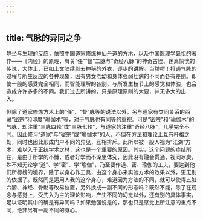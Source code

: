 ```yaml
---
---
---
```

title: 气脉的异同之争
---




静坐与生理的反应，依照中国道家修炼神仙丹道的方术，以及中国医理学鼻祖的著作——《内经》的原理，有关“任”“督”二脉与“奇经八脉”的神奇古怪、迷离惝恍的传说，大体上，已如上文陆续剥去神秘的外衣，逐步的讲解。当然啰！打通气脉的过程与所生反应的各种现象，因有男女老幼和身体强弱壮病的不同而各有差别。即使一般的感受完全相同，而智能理解的各别，与所发生枝节上的感觉和体验，也会造成许许多多的不同。我们过去所讲的，只是原理原则的大要，并无多大的出 入。

但除了道家修炼方术上的“任”、“督”脉等的说法以外，另与道家有类同关系的西藏“密宗”和印度“瑜伽术”等，对于气脉也有同等的重视。可是“密宗”和“瑜伽术”的气脉，却注重“三脉四轮”或“三脉七轮”，与道家的注重“奇经八脉”，几乎完全不同。因此修习“道家”与“密宗”或“瑜伽术”的人，不但在方法和理论上互有扞格之处，同时也因此形成门户不同的异见，互相排斥。此所以被一般人视为“江湖”方术，难以入于正统学术之林，这也是一个重要的原因。其实，这个问题的症结所在，是由于所学的不博，或者好学而不深思体究，因此没有融会贯通，视同冰炭。殊不知无论学“道”、学“密”、学“瑜伽”，乃至要作道、密、瑜伽的工夫，要达到他们所标榜的境界，除了以身心作工具，由这个身心来实验方术的效果以外，更无别的依据了。既然同是运用人我的这个身心，难道因为方法的不同，就可以使得五脏六腑、神经、骨骼等改易位置，另外换成一副不同的形态吗？既然不能，除了在观念与感觉上，受先入为主的理论影响，产生不同的幻觉以外，还有别的具体事实，足以证明其中的确是有异同吗？如果勉强说是的，那也只是感觉上所注意的重点不同，绝非另有一副不同的身心。